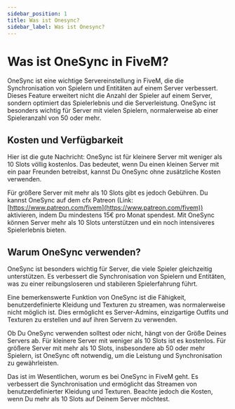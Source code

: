---
sidebar_position: 1
title: Was ist Onesync?
sidebar_label: Was ist Onesync?
---
# Was ist OneSync in FiveM?

OneSync ist eine wichtige Servereinstellung in FiveM, die die Synchronisation von Spielern und Entitäten auf einem Server verbessert. Dieses Feature erweitert nicht die Anzahl der Spieler auf einem Server, sondern optimiert das Spielerlebnis und die Serverleistung. OneSync ist besonders wichtig für Server mit vielen Spielern, normalerweise ab einer Spieleranzahl von 50 oder mehr.

## Kosten und Verfügbarkeit

Hier ist die gute Nachricht: OneSync ist für kleinere Server mit weniger als 10 Slots völlig kostenlos. Das bedeutet, wenn Du einen kleinen Server mit ein paar Freunden betreibst, kannst Du OneSync ohne zusätzliche Kosten verwenden.

Für größere Server mit mehr als 10 Slots gibt es jedoch Gebühren. Du kannst OneSync auf dem cfx Patreon (Link: [https://www.patreon.com/fivem](https://www.patreon.com/fivem)) aktivieren, indem Du mindestens 15€ pro Monat spendest. Mit OneSync können Server mehr als 10 Slots unterstützen und ein noch intensiveres Spielerlebnis bieten.

## Warum OneSync verwenden?

OneSync ist besonders wichtig für Server, die viele Spieler gleichzeitig unterstützen. Es verbessert die Synchronisation von Spielern und Entitäten, was zu einer reibungsloseren und stabileren Spielerfahrung führt.

Eine bemerkenswerte Funktion von OneSync ist die Fähigkeit, benutzerdefinierte Kleidung und Texturen zu streamen, was normalerweise nicht möglich ist. Dies ermöglicht es Server-Admins, einzigartige Outfits und Texturen zu erstellen und auf ihren Servern zu verwenden.

Ob Du OneSync verwenden solltest oder nicht, hängt von der Größe Deines Servers ab. Für kleinere Server mit weniger als 10 Slots ist es kostenlos. Für größere Server mit mehr als 10 Slots, insbesondere ab 50 oder mehr Spielern, ist OneSync oft notwendig, um die Leistung und Synchronisation zu gewährleisten.

Das ist im Wesentlichen, worum es bei OneSync in FiveM geht. Es verbessert die Synchronisation und ermöglicht das Streamen von benutzerdefinierter Kleidung und Texturen. Beachte jedoch die Kosten, wenn Du mehr als 10 Slots auf Deinem Server möchtest.
